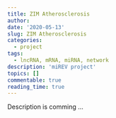 ```yaml
---
title: ZIM Atherosclerosis
author: 
date: '2020-05-13'
slug: ZIM Atherosclerosis
categories:
  - project
tags:
  - lncRNA, mRNA, miRNA, network
description: 'miREV project'
topics: []
commentable: true
reading_time: true
---
```


Description is comming ...